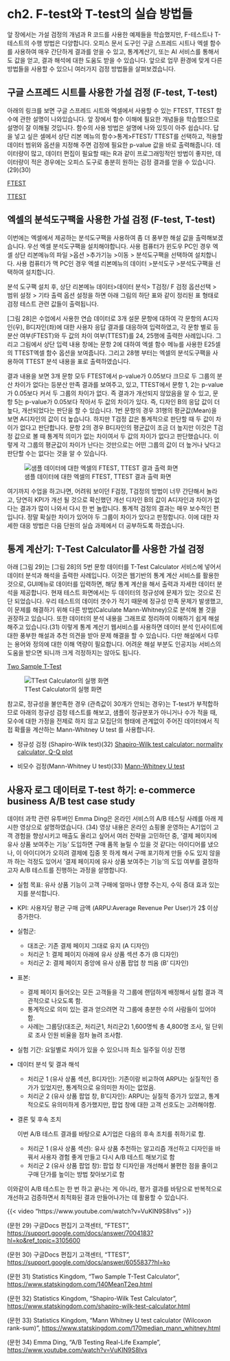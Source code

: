 # ch2. F-test와 T-test의 실습 방법들

앞 장에서는 가설 검정의 개념과 R 코드를 사용한 예제들을 학습했지만, F-테스트나 T-테스트의 수행 방법은 다양합니다. 오피스 문서 도구인 구글 스프레드 시트나 엑셀 함수를 사용하여 매우 간단하게 결과를 얻을 수 있고, 통계계산기, 또는 AI 서비스를 통해서도 값을 얻고, 결과 해석에 대한 도움도 받을 수 있습니다. 앞으로 업무 환경에 맞게 다른 방법들을 사용할 수 있으니 여러가지 검정 방법들을 살펴보겠습니다.

## 구글 스프레드 시트를 사용한 가설 검정 (F-test, T-test)

아래의 링크를 보면 구글 스프레드 시트와 엑셀에서 사용할 수 있는 FTEST, TTEST 함수에 관한 설명이 나와있습니다. 앞 장에서 함수 이해에 필요한 개념들을 학습했으므로 설명이 잘 이해될 것입니다. 함수의 사용 방법은 설명에 나와 있듯이 아주 쉽습니다. 답을 넣고 싶은 셀에서 상단 리본 메뉴의 함수\>통계\>FTEST/ TTEST를 선택하고, 적용할 데이터 범위와 옵션을 지정해 주면 검정에 필요한 p-value 값을 바로 출력해줍니다. 데이터량이 많고, 데이터 편집이 필요할 때는 R과 같이 프로그래밍적인 방법이 좋지만, 데이터량이 적은 경우에는 오피스 도구로 충분히 원하는 검정 결과를 얻을 수 있습니다. (29)(30)

[FTEST](https://support.google.com/docs/answer/7004183?hl=ko&ref_topic=3105600)

[TTEST](https://support.google.com/docs/answer/6055837?hl=ko)

## 엑셀의 분석도구팩을 사용한 가설 검정 (F-test, T-test)

이번에는 엑셀에서 제공하는 분석도구팩을 사용하여 좀 더 풍부한 해설 값을 출력해보겠습니다. 우선 엑셀 분석도구팩을 설치해야합니다. 사용 컴퓨터가 윈도우 PC인 경우 엑셀 상단 리본메뉴의 파일 \>옵션 \>추가기능 \>이동 \> 분석도구팩을 선택하여 설치합니다. 사용 컴퓨터가 맥 PC인 경우 엑셀 리본메뉴의 데이터 \>분석도구 \>분석도구팩을 선택하여 설치합니다.

분석 도구팩 설치 후, 상단 리본메뉴 데이터\>데이터 분석\> T검정/ F 검정 옵션선택 \> 범위 설정 \> 기타 출력 옵션 설정을 하면 아래 그림의 하단 표와 같이 정리된 표 형태로 검정 테스트 관련 값들이 출력됩니다.

\[그림 28\]은 수업에서 사용한 연습 데이터로 3개 설문 문항에 대하여 각 문항의 A디자인(우), B디자인(좌)에 대한 사용자 응답 결과를 대응하여 입력하였고, 각 문항 별로 등분산 여부(FTEST)와 두 값의 차이 여부(TTEST)를 24, 25행에 출력한 사례입니다. 그리고 그림에서 상단 입력 내용 창에는 문항 2에 대하여 엑셀 함수 메뉴를 사용한 E25셀의 TTEST엑셀 함수 옵션을 보여줍니다. 그리고 28행 부터는 엑셀의 분석도구팩을 사용하여 TTEST 분석 내용을 표로 출력하였습니다.

결과 내용을 보면 3개 문항 모두 FTEST에서 p-value가 0.05보다 크므로 두 그룹의 분산 차이가 없다는 등분산 만족 결과를 보여주고, 있고, TTEST에서 문항 1, 2는 p-value가 0.05보다 커서 두 그룹의 차이가 없다. 즉 결과가 개선되지 않았음을 알 수 있고, 문항 5는 p-value가 0.05보다 작아서 두 값의 차이가 있다. 즉, 디자인 B의 응답 값이 더 높다, 개선되었다는 판단을 할 수 있습니다. 1번 문항의 경우 31행의 평균값(Mean)을 보면 A디자인의 값이 더 높습니다. 하지만 T검정 값은 통계적으로 판단할 때 두 값이 차이가 없다고 판단합니다. 문항 2의 경우 B디자인의 평균값이 조금 더 높지만 이것은 T검정 값으로 볼 때 통계적 의미가 없는 차이여서 두 값의 차이가 없다고 판단했습니다. 이렇게 각 그룹의 평균값이 차이가 난다는 것만으로는 어떤 그룹의 값이 더 높거나 낮다고 판단할 수는 없다는 것을 알 수 있습니다.

![샘플 데이터에 대한 엑셀의 FTEST, TTEST 결과 출력 화면](img/fig28.png)

여기까지 수업을 하고나면, 어려워 보이던 F검정, T검정의 방법이 너무 간단해서 놀라고, 당연히 KPI가 개선 될 것으로 확신했던 개선 디자인 B의 값이 A디자인과 차이가 없다는 결과가 많이 나와서 다시 한 번 놀랍니다. 통계적 검정의 결과는 매우 보수적인 편입니다. 정말 확실한 차이가 있어야 두 그룹이 차이가 있다고 판정합니다. 이에 대한 자세한 대응 방법은 다음 단원의 실습 과제에서 더 공부하도록 하겠습니다.

## 통계 계산기: T-Test Calculator를 사용한 가설 검정

아래 \[그림 29\]는 \[그림 28\]의 5번 문항 데이터를 T-Test Calculator 서비스에 넣어서 데이터 분석과 해석을 출력한 사례입니다. 이것은 웹기반의 통계 계산 서비스를 활용한 것으로, GUI메뉴로 데이터를 입력하면, 해당 통계 계산을 해서 출력과 자세한 데이터 분석을 제공합니다. 현재 테스트 화면에서는 두 데이터의 정규성에 문제가 있는 것으로 진단 되었습니다. 우리 테스트의 데이터 갯수가 적기 때문에 정규성 만족 문제가 발생했고, 이 문제를 해결하기 위해 다른 방법(Calculate Mann-Whitney)으로 분석해 볼 것을 권장하고 있습니다. 또한 데이터의 분석 내용을 그래프로 정리하여 이해하기 쉽게 해설해주고 있습니다.(31) 이렇게 통계 계산기 웹서비스를 사용하면 데이터 분석 인사이트에 대한 풍부한 해설과 추천 의견을 받아 문제 해결을 할 수 있습니다. 다만 해설에서 다루는 용어와 정의에 대한 이해 역량이 필요합니다. 어려운 해설 부분도 인공지능 서비스의 도움을 받으면 되니까 크게 걱정하지는 않아도 됩니다.

[Two Sample T-Test](https://www.statskingdom.com/140MeanT2eq.html)

![TTest Calculator의 실행 화면](img/fig29.png)

참고로, 정규성을 불만족한 경우 (관측값이 30개가 안되는 경우)는 T-test가 부적합하므로 아래의 정규성 검정 테스트를 해보고, 샘플이 정규분포가 아니거나 수가 적을 때, 모수에 대한 가정을 전제로 하지 않고 모집단의 형태에 관계없이 주어진 데이터에서 직접 확률을 계산하는 Mann-Whitney U test 를 사용합니다.

-   정규성 검정 (Shapiro-Wilk test)(32) [Shapiro-Wilk test calculator: normality calculator, Q-Q plot](https://www.statskingdom.com/shapiro-wilk-test-calculator.html)

-   비모수 검정(Mann-Whitney U test)(33) [Mann-Whitney U test](https://www.statskingdom.com/170median_mann_whitney.html)

## 사용자 로그 데이터로 T-test 하기: e-commerce business A/B test case study

데이터 과학 관련 유투버인 Emma Ding은 온라인 서비스의 A/B 테스팅 사례를 아래 제시한 영상으로 설명하였습니다. (34) 영상 내용은 온라인 쇼핑몰 운영하는 A기업이 고객 경험을 향상시키고 매출도 올리고 싶어서 여러 전략을 고민하던 중, '결제 페이지에 유사 상품 보여주는 기능' 도입하면 구매 품목 늘릴 수 있을 것 같다는 아이디어를 냈으나, 이 아이디어가 오히려 결제에 집중 못 하게 해서 구매 포기하게 만들 수도 있지 않을까 하는 걱정도 있어서 '결제 페이지에 유사 상품 보여주는 기능'의 도입 여부를 결정하고자 A/B 테스트를 진행하는 과정을 설명합니다.

-   실험 목표: 유사 상품 기능이 고객 구매에 얼마나 영향 주는지, 수익 증대 효과 있는지를 분석합니다.

-   KPI: 사용자당 평균 구매 금액 (ARPU:Average Revenue Per User)가 2\$ 이상 증가한다.

-   실험군:

    -   대조군: 기존 결제 페이지 그대로 유지 (A 디자인)
    -   처리군 1: 결제 페이지 아래에 유사 상품 섹션 추가 (B 디자인)
    -   처리군 2: 결제 페이지 중앙에 유사 상품 팝업 창 띄움 (B’ 디자인)

-   표본:

    -   결제 페이지 들어오는 모든 고객들을 각 그룹에 랜덤하게 배정해서 실험 결과 객관적으로 나오도록 함.
    -   통계적으로 의미 있는 결과 얻으려면 각 그룹에 충분한 수의 사람들이 있어야 함.
    -   사례는 그룹당(대조군, 처리군1, 처리군2) 1,600명씩 총 4,800명 조사, 일 단위로 조사 인원 비율을 점차 늘려 조사함.

-   실험 기간: 요일별로 차이가 있을 수 있으니까 최소 일주일 이상 진행

-   데이터 분석 및 결과 해석

    -   처리군 1 (유사 상품 섹션, B디자인): 기존이랑 비교하여 ARPU는 실질적인 증가가 있었지만, 통계적으로 유의미한 차이는 없었음.
    -   처리군 2 (유사 상품 팝업 창, B’디자인): ARPU는 실질적 증가가 있었고, 통계적으로도 유의미하게 증가했지만, 팝업 창에 대한 고객 선호도는 고려해야함.

-   결론 및 후속 조치

    이번 A/B 테스트 결과를 바탕으로 A기업은 다음의 후속 조치를 취하기로 함.

    -   처리군 1 (유사 상품 섹션): 유사 상품 추천하는 알고리즘 개선하고 디자인을 바꿔서 사용자 경험 좋게 만들고 다시 A/B 테스트 해보기로 함
    -   처리군 2 (유사 상품 팝업 창): 팝업 창 디자인을 개선해서 불편한 점을 줄이고 구매 단가를 높이는 방법 찾아보기로 함

이와같이 A/B 테스트는 한 번 하고 끝나는 게 아니라, 평가 결과를 바탕으로 반복적으로 개선하고 검증하면서 최적화된 결과 만들어나가는 데 활용할 수 있습니다.

{{< video "https://www.youtube.com/watch?v=VuKIN9S8Ivs" >}}

(문헌 29) 구글Docs 편집기 고객센터, “FTEST”, <https://support.google.com/docs/answer/7004183?hl=ko&ref_topic=3105600>

(문헌 30) 구글Docs 편집기 고객센터, “TTEST”, <https://support.google.com/docs/answer/6055837?hl=ko>

(문헌 31) Statistics Kingdom, “Two Sample T-Test Calculator”, <https://www.statskingdom.com/140MeanT2eq.html>

(문헌 32) Statistics Kingdom, “Shapiro-Wilk Test Calculator”, <https://www.statskingdom.com/shapiro-wilk-test-calculator.html>

(문헌 33) Statistics Kingdom, “Mann Whitney U test calculator (Wilcoxon rank-sum)”, <https://www.statskingdom.com/170median_mann_whitney.html>

(문헌 34) Emma Ding, “A/B Testing Real-Life Example”, <https://www.youtube.com/watch?v=VuKIN9S8Ivs>
